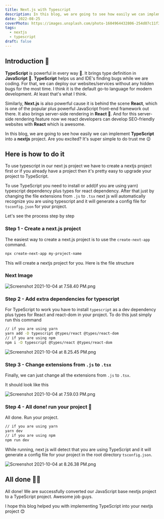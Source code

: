 ```yaml
---
title: Next.js with Typescript
description: In this blog, we are going to see how easily we can implement TypeScript into a nextjs project. Are you excited? It's super simple to do trust me 😉.
date: 2022-08-25
coverPhoto: https://images.unsplash.com/photo-1604964432806-254d07c11f32?ixlib=rb-1.2.1&ixid=MnwxMjA3fDB8MHxwaG90by1wYWdlfHx8fGVufDB8fHx8&auto=format&fit=crop&w=1480&q=80
tags:
  - nextjs
  - typescript
draft: false
---
```


## Introduction 🥸

**TypeScript** is powerful in every way 👀. It brings type definition in **JavaScript** 🤯. **TypeScript** helps us and IDE's finding bugs while we are coding. For that, we can deploy our websites/services without any hidden bugs for the most time. I think it is the default go-to language for modern development. At least that's what I think.

Similarly, **Next.js** is also powerful cause it is behind the scene **React**, which is one of the popular plus powerful JavaScript front-end framework out there. It also brings server-side rendering in **React** 🤯. And for this server-side rendering feature now we react developers can develop SEO-friendly websites with **React** which is awesome.

In this blog, we are going to see how easily we can implement **TypeScript** into a **nextjs** project. Are you excited? It's super simple to do trust me 😉

## Here is how to do it

To use typescript in our next js project we have to create a nextjs project first or if you already have a project then it's pretty easy to upgrade your project to TypeScript.

To use TypeScript you need to install or add(if you are using yarn) typescript dependency plus types for react dependency. After that just by changing the file extensions from `.js` to `.tsx` next js will automatically recognize you are using typescript and it will generate a config file for `tsconfig.json` for your project.

Let's see the process step by step

### Step 1 - Create a next.js project

The easiest way to create a next.js project is to use the `create-next-app` command.

```bash
npx create-next-app my-project-name
```

This will create a nextjs project for you. Here is the file structure

### Next Image

<Image
  src="https://cdn.hashnode.com/res/hashnode/image/upload/v1633357391580/3PvfbUgdS.png"
  priority
  width={672}
  height={438}
  alt="Screenshot 2021-10-04 at 7.58.40 PM.png"
/>

### Step 2 - Add extra dependencies for typescript

For TypeScript to work you have to install `typescript` as a dev dependency plus types for React and react-dom in your project. To do this just simply run this command

```bash
// if you are using yarn
yarn add -D typescript @types/react @types/react-dom
// if you are using npm
npm i -D typescript @types/react @types/react-dom
```

<Image
  src="https://cdn.hashnode.com/res/hashnode/image/upload/v1633357391580/3PvfbUgdS.png"
  priority
  width={672}
  height={438}
  alt="Screenshot 2021-10-04 at 8.25.45 PM.png"
/>

### Step 3 - Change extensions from `.js` to `.tsx`

Finally, we can just change all the extensions from `.js` to `.tsx`.

It should look like this

<Image
  src="https://cdn.hashnode.com/res/hashnode/image/upload/v1633357422916/cn7YzDids.png"
  priority
  width={672}
  height={438}
  alt="Screenshot 2021-10-04 at 7.59.03 PM.png"
/>

### Step 4 - All done! run your project 🎉

All done. Run your project.

```bash
// if you are using yarn
yarn dev
// if you are using npm
npm run dev
```

While running, next js will detect that you are using TypeScript and it will generate a config file for your project in the root directory `tsconfig.json`.

<Image
  src="https://cdn.hashnode.com/res/hashnode/image/upload/v1633357616813/iadGNIa3t.png"
  priority
  width={672}
  height={438}
  alt="Screenshot 2021-10-04 at 8.26.38 PM.png"
/>

## All done 🥳🎉

All done! We are successfully converted our JavaScript base nextjs project to a TypeScript project. Awesome job guys.

I hope this blog helped you with implementing TypeScript into your nextjs project 😊
